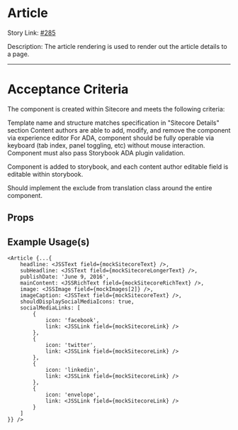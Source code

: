 
<Meta title="Design System/organisms/Article/Docs" of={ArticleStories} />

# Article

Story Link: [#285](https://github.com/ahc-digital/migration-planning-tracking/issues/285)

Description: The article rendering is used to render out the article details to a page.

--- 
# Acceptance Criteria
The component is created within Sitecore and meets the following criteria:

Template name and structure matches specification in "Sitecore Details" section
Content authors are able to add, modify, and remove the component via experience editor
For ADA, component should be fully operable via keyboard (tab index, panel toggling, etc) without mouse interaction. Component must also pass Storybook ADA plugin validation.

Component is added to storybook, and each content author editable field is editable within storybook.

Should implement the exclude from translation class around the entire component.

<Stories />

## Props
<Controls />


## Example Usage(s)
```tsx
<Article {...{
    headline: <JSSText field={mockSitecoreText} />,
    subHeadline: <JSSText field={mockSitecoreLongerText} />,
    publishDate: 'June 9, 2016',
    mainContent: <JSSRichText field={mockSitecoreRichText} />,
    image: <JSSImage field={mockImages[2]} />,
    imageCaption: <JSSText field={mockSitecoreText} />,
    shouldDisplaySocialMediaIcons: true,
    socialMediaLinks: [
        {
            icon: 'facebook',
            link: <JSSLink field={mockSitecoreLink} />
        },
        {
            icon: 'twitter',
            link: <JSSLink field={mockSitecoreLink} />
        },
        {
            icon: 'linkedin',
            link: <JSSLink field={mockSitecoreLink} />
        },
        {
            icon: 'envelope',
            link: <JSSLink field={mockSitecoreLink} />
        }
    ]
}} />
```
